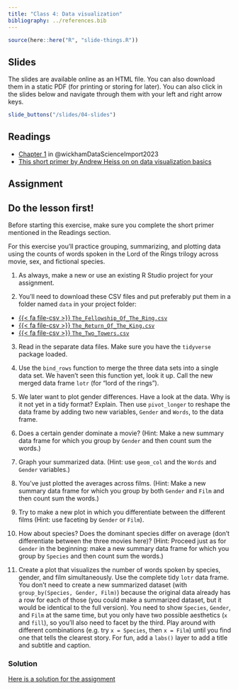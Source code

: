 ```yaml
---
title: "Class 4: Data visualization"
bibliography: ../references.bib
---
```


```r
source(here::here("R", "slide-things.R"))
```

## Slides

The slides are available online as an HTML file. You can also download them in a static PDF (for printing or storing for later). You can also click in the slides below and navigate through them with your left and right arrow keys.

```r
slide_buttons("/slides/04-slides")
```

## Readings

-   [Chapter 1](https://r4ds.hadley.nz/data-visualize.html) in @wickhamDataScienceImport2023
-   [This short primer by Andrew Heiss on on data visualization basics](https://r-primers.andrewheiss.com/basics/01-visualization-basics/)

## Assignment

::: {.callout-important}
## Do the lesson first!

Before starting this exercise, make sure you complete the short primer mentioned in the Readings section.
:::

For this exercise you'll practice grouping, summarizing, and plotting data using the counts of words spoken in the Lord of the Rings trilogy across movie, sex, and fictional species.

1. As always, make a new or use an existing R Studio project for your assignment. 

2. You'll need to download these CSV files and put preferably put them in a folder named `data` in your project folder:

- [{{< fa file-csv >}} `The_Fellowship_Of_The_Ring.csv`](../data/The_Fellowship_Of_The_Ring.csv)
- [{{< fa file-csv >}} `The_Return_Of_The_King.csv`](../data/The_Return_Of_The_King.csv)
- [{{< fa file-csv >}} `The_Two_Towers.csv`](../data/The_Two_Towers.csv)

3. Read in the separate data files. Make sure you have the `tidyverse` package loaded. 

4. Use the `bind_rows` function to merge the three data sets into a single data set. We haven't seen this function yet, look it up. Call the new merged data frame `lotr` (for "lord of the rings").

5. We later want to plot gender differences. Have a look at the data. Why is it not yet in a tidy format? Explain. Then use `pivot_longer` to reshape the data frame by adding two new variables, `Gender` and `Words`, to the data frame. 

6. Does a certain gender dominate a movie? (Hint: Make a new summary data frame for which you group by `Gender` and then count sum the words.)

7. Graph your summarized data. (Hint: use `geom_col` and the `Words` and `Gender` variables.)

8. You've just plotted the averages across films. (Hint: Make a new summary data frame for which you group by both `Gender` and `Film` and then count sum the words.)

9. Try to make a new plot in which you differentiate between the different films (Hint: use faceting by `Gender` or `Film`).

10. How about species? Does the dominant species differ on average (don't differentiate between the three movies here)? (Hint: Proceed just as for `Gender` in the beginning: make a new summary data frame for which you group by `Species` and then count sum the words.)

11. Create a plot that visualizes the number of words spoken by species, gender, and film simultaneously. Use the complete tidy `lotr` data frame. You don't need to create a new summarized dataset (with `group_by(Species, Gender, Film)`) because the original data already has a row for each of those (you could make a summarized dataset, but it would be identical to the full version). You need to show `Species`, `Gender`, and `Film` at the same time, but you only have two possible aesthetics (`x` and `fill`), so you'll also need to facet by the third. Play around with different combinations (e.g. try `x = Species`, then `x = Film`) until you find one that tells the clearest story. For fun, add a `labs()` layer to add a title and subtitle and caption.


### Solution

::: {.callout-tip}
[Here is a solution for the assignment](../problem_sets/03-solution.qmd){target=_blank}
:::









